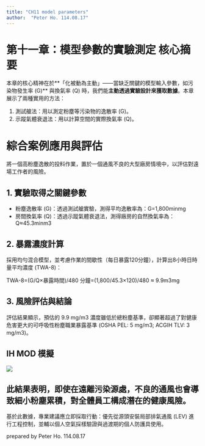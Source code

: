 ```yaml
---
title: "CH11 model parameters"
author:  "Peter Ho. 114.08.17"
---
```


# **第十一章：模型參數的實驗測定 核心摘要**

本章的核心精神在於\*\*「化被動為主動」——當缺乏關鍵的模型輸入參數，如污染物發生率 (G)\*\* 與換氣率 (Q) 時，我們能**主動透過實驗設計來獲取數據**。本章展示了兩種實用的方法：

1.  測試艙法：用以測定粉塵等污染物的逸散率 (G)。\
2.  示蹤氣體衰退法：用以計算空間的實際換氣率 (Q)。

# **綜合案例應用與評估**

將一個高粉塵逸散的投料作業，置於一個通風不良的大型廠房情境中，以評估對遠場工作者的風險。

## **1. 實驗取得之關鍵參數**

-   粉塵逸散率 (G)：透過測試艙實驗，測得平均逸散率為：G=1,800minmg​\
-   房間換氣率 (Q)：透過示蹤氣體衰退法，測得廠房的自然換氣率為：Q≈45.3minm3​

## **2. 暴露濃度計算**

採用均勻混合模型，並考慮作業的間歇性（每日暴露120分鐘），計算出8小時日時量平均濃度 (TWA-8)：

TWA-8=(G/Q​×暴露時間)​/480 分鐘=(1,800/45.3​×120)/480 ​≈ 9.9m3mg​

## **3. 風險評估與結論**

評估結果顯示，預估的 9.9 mg/m3 濃度雖低於總粉塵基準，卻顯著超過了對健康危害更大的可呼吸性粉塵職業暴露基準 (OSHA PEL: 5 mg/m3; ACGIH TLV: 3 mg/m3)。

## **IH MOD 模擬**

![](docs/info/images/CH11.png)

## 此結果表明，即使在遠離污染源處，不良的通風也會導致細小粉塵累積，對全體員工構成潛在的健康風險。

基於此數據，專業建議應立即採取行動：優先從源頭安裝局部排氣通風 (LEV) 進行工程控制，並輔以個人空氣採樣驗證與過渡期的個人防護具使用。

prepared by Peter Ho. 114.08.17
